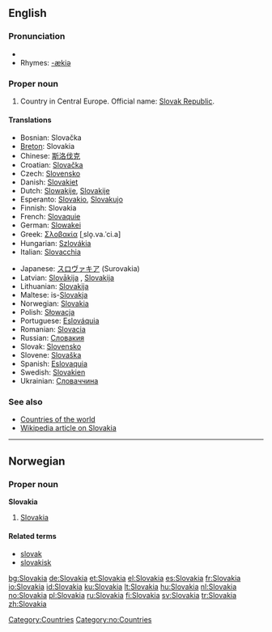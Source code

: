 ==English==

===Pronunciation===
*{{IPA|/sləˈvɑːkiə/}}
*Rhymes: [[Rhymes:English:-ækiə|-ækiə]] <!-- This can't be right -->

===Proper noun===
{{en-proper noun}}

# Country in Central Europe. Official name: [[Slovak Republic]].

====Translations====
{{top}}
*Bosnian: Slovačka {{f}}
*[[Breton]]: Slovakia
*Chinese: [[斯洛伐克]]
*Croatian: [[Slovačka]] {{f}}
*Czech: [[Slovensko]] {{n}}
*Danish: [[Slovakiet]]
*Dutch: [[Slowakije]], [[Slovakije]]
*Esperanto: [[Slovakio]], [[Slovakujo]]
*Finnish: Slovakia
*French: [[Slovaquie]] {{f}}
*German: [[Slowakei]] {{f}}
*Greek: [[Σλοβακία]] [ˌslo̞.va.ˈci.a] {{f}}
*Hungarian: [[Szlovákia]]
*Italian: [[Slovacchia]]
{{mid}}
*Japanese: [[スロヴァキア]] (Surovakia)
*Latvian: [[Slovākija]] {{f}}, [[Slovakija]] {{f}}
*Lithuanian: [[Slovakija]] {{f}}
*Maltese: is-[[Slovakja]]
*Norwegian: [[#Norwegian|Slovakia]]
*Polish: [[Słowacja]] {{f}}
*Portuguese: [[Eslováquia]]
*Romanian: [[Slovacia]] {{f}}
*Russian: [[Словакия]] {{f}}
*Slovak: [[Slovensko]] {{n}}
*Slovene: [[Slovaška]] {{f}}
*Spanish: [[Eslovaquia]]
*Swedish: [[Slovakien]]
*Ukrainian: [[Словаччина]]
{{bottom}}

===See also===
*[[Countries of the world]]
*[[w:Slovakia|Wikipedia article on Slovakia]]

[[Category:Countries]]

----

==Norwegian==

===Proper noun===
'''Slovakia'''

# [[#English|Slovakia]]

====Related terms====
*[[slovak]]
*[[slovakisk]]

[[Category:no:Countries]]

[[bg:Slovakia]]
[[de:Slovakia]]
[[et:Slovakia]]
[[el:Slovakia]]
[[es:Slovakia]]
[[fr:Slovakia]]
[[io:Slovakia]]
[[id:Slovakia]]
[[ku:Slovakia]]
[[lt:Slovakia]]
[[hu:Slovakia]]
[[nl:Slovakia]]
[[no:Slovakia]]
[[pl:Slovakia]]
[[ru:Slovakia]]
[[fi:Slovakia]]
[[sv:Slovakia]]
[[tr:Slovakia]]
[[zh:Slovakia]]